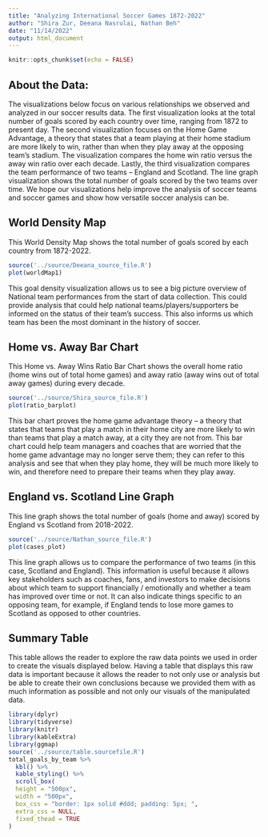 ```yaml
---
title: "Analyzing International Soccer Games 1872-2022"
author: "Shira Zur, Deeana Nasrulai, Nathan Beh"
date: "11/14/2022"
output: html_document
---
```


```r
knitr::opts_chunk$set(echo = FALSE)
```

## About the Data:

The visualizations below focus on various relationships we observed and analyzed in our soccer results data. The first visualization looks at the total number of goals scored by each country over time, ranging from 1872 to present day. The second visualization focuses on the Home Game Advantage, a theory that states that a team playing at their home stadium are more likely to win, rather than when they play away at the opposing team's stadium. The visualization compares the home win ratio versus the away win ratio over each decade. Lastly, the third visualization compares the team performance of two teams -- England and Scotland. The line graph visualization shows the total number of goals scored by the two teams over time. We hope our visualizations help improve the analysis of soccer teams and soccer games and show how versatile soccer analysis can be.  

## World Density Map

This World Density Map shows the total number of goals scored by each country from 1872-2022.

```r
source('../source/Deeana_source_file.R')
plot(worldMap1)
```

This goal density visualization allows us to see a big picture overview of National team performances from the start of data collection. This could provide analysis that could help national teams/players/supporters be informed on the status of their team's success. This also informs us which team has been the most dominant in the history of soccer.

## Home vs. Away Bar Chart

This Home vs. Away Wins Ratio Bar Chart shows the overall home ratio (home wins out of total home games) and away ratio (away wins out of total away games) during every decade.


```r
source('../source/Shira_source_file.R')
plot(ratio_barplot)
```

This bar chart proves the home game advantage theory -- a theory that states that teams that play a match in their home city are more likely to win than teams that play a match away, at a city they are not from. This bar chart could help team managers and coaches that are worried that the home game advantage may no longer serve them; they can refer to this analysis and see that when they play home, they will be much more likely to win, and therefore need to prepare their teams when they play away.

## England vs. Scotland Line Graph

This line graph shows the total number of goals (home and away) scored by England vs Scotland from 2018-2022.

```r
source('../source/Nathan_source_file.R')
plot(cases_plot)
```


This line graph allows us to compare the performance of two teams (in this case, Scotland and England). This information is useful because it allows key stakeholders such as coaches, fans, and investors to make decisions about which team to support financially / emotionally and whether a team has improved over time or not. It can also indicate things specific to an opposing team, for example, if England tends to lose more games to Scotland as opposed to other countries. 

## Summary Table

This table allows the reader to explore the raw data points we used in order to create the visuals displayed below. Having a table that displays this raw data is important because it allows the reader to not only use or analysis but be able to create their own conclusions because we provided them with as much information as possible and not only our visuals of the manipulated data.

```r
library(dplyr)
library(tidyverse)
library(knitr)
library(kableExtra)
library(ggmap)
source('../source/table.sourcefile.R')
total_goals_by_team %>%
  kbl() %>%
  kable_styling() %>% 
  scroll_box(
  height = "500px",
  width = "500px",
  box_css = "border: 1px solid #ddd; padding: 5px; ",
  extra_css = NULL,
  fixed_thead = TRUE
)
```
